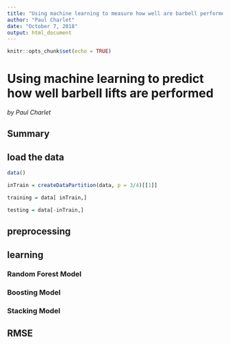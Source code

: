 ```yaml
---
title: "Using machine learning to measure how well are barbell performed"
author: "Paul Charlet"
date: "October 7, 2018"
output: html_document
---
```


```r
knitr::opts_chunk$set(echo = TRUE)
```

# Using machine learning to predict how well barbell lifts are performed
*by Paul Charlet*

## Summary



## load the data

```r
data()

inTrain = createDataPartition(data, p = 3/4)[[1]]

training = data[ inTrain,]

testing = data[-inTrain,]
```

## preprocessing

## learning

### Random Forest Model

### Boosting Model

### Stacking Model

## RMSE

